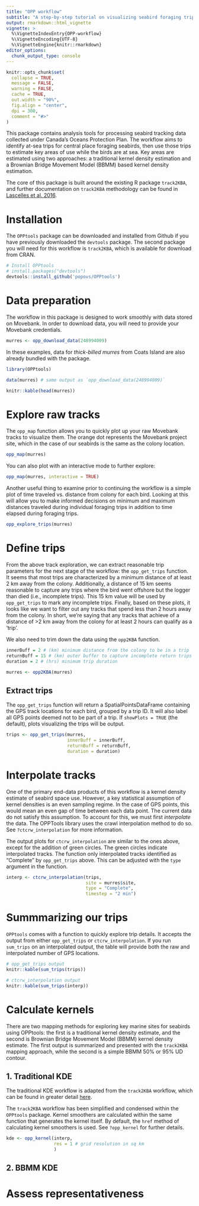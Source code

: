 ```yaml
---
title: "OPP workflow"
subtitle: "A step-by-step tutorial on visualizing seabird foraging trips and key at-sea areas."
output: rmarkdown::html_vignette
vignette: >
  %\VignetteIndexEntry{OPP-workflow}
  %\VignetteEncoding{UTF-8}
  %\VignetteEngine{knitr::rmarkdown}
editor_options: 
  chunk_output_type: console
---
```


```r
knitr::opts_chunk$set(
  collapse = TRUE,
  message = FALSE,
  warning = FALSE,
  cache = TRUE,
  out.width = "90%",
  fig.align = "center",
  dpi = 300,
  comment = "#>"
)
```

This package contains analysis tools for processing seabird tracking data collected under Canada's Oceans Protection Plan. The workflow aims to identify at-sea trips for central place foraging seabirds, then use those trips to estimate key areas of use while the birds are at sea. Key areas are estimated using two approaches: a traditional kernel density estimation and a Brownian Bridge Movement Model (BBMM) based kernel density estimation.

The core of this package is built around the existing R package `track2KBA`, and further documentation on `track2KBA` methodology can be found in [Lascelles et al. 2016](https://onlinelibrary.wiley.com/doi/full/10.1111/ddi.12411).

# Installation

The `OPPtools` package can be downloaded and installed from Github if you have previously downloaded the `devtools` package. The second package you will need for this workflow is `track2KBA`, which is available for download from CRAN.

```r
# Install OPPtools
# install.packages("devtools")
devtools::install_github('popovs/OPPtools')
```

# Data preparation

The workflow in this package is designed to work smoothly with data stored on Movebank. In order to download data, you will need to provide your Movebank credentials. 

```r
murres <- opp_download_data(248994009)
```

In these examples, data for *thick-billed murres* from Coats Island are also already bundled with the package.

```r
library(OPPtools)

data(murres) # same output as `opp_download_data(248994009)`

knitr::kable(head(murres))
```

# Explore raw tracks

The `opp_map` function allows you to quickly plot up your raw Movebank tracks to visualize them. The orange dot represents the Movebank project site, which in the case of our seabirds is the same as the colony location.

```r
opp_map(murres)
```

You can also plot with an interactive mode to further explore:

```r
opp_map(murres, interactive = TRUE)
```

Another useful thing to examine prior to continuing the workflow is a simple plot of time traveled vs. distance from colony for each bird. Looking at this will allow you to make informed decisions on minimum and maximum distances traveled during individual foraging trips in addition to time elapsed during foraging trips.

```r
opp_explore_trips(murres)
```

# Define trips

From the above track exploration, we can extract reasonable trip parameters for the next stage of the workflow: the `opp_get_trips` function. It seems that most trips are characterized by a minimum distance of at least 2 km away from the colony. Additionally, a distance of 15 km seems reasonable to capture any trips where the bird went offshore but the logger than died (i.e., incomplete trips). This 15 km value will be used by `opp_get_trips` to mark any incomplete trips. Finally, based on these plots, it looks like we want to filter out any tracks that spend less than 2 hours away from the colony. In short, we're saying that any tracks that achieve of a distance of >2 km away from the colony for at least 2 hours can qualify as a 'trip'.

We also need to trim down the data using the `opp2KBA` function.

```r
innerBuff = 2 # (km) minimum distance from the colony to be in a trip
returnBuff = 15 # (km) outer buffer to capture incomplete return trips
duration = 2 # (hrs) minimum trip duration

murres <- opp2KBA(murres)
```

## Extract trips

The `opp_get_trips` function will return a SpatialPointsDataFrame containing the GPS track locations for each bird, grouped by a trip ID. It will also label all GPS points deemed not to be part of a trip. If `showPlots = TRUE` (the default), plots visualizing the trips will be output.

```r
trips <- opp_get_trips(murres, 
                       innerBuff = innerBuff, 
                       returnBuff = returnBuff,
                       duration = duration)
```

# Interpolate tracks

One of the primary end-data products of this workflow is a kernel density estimate of seabird space use. However, a key statistical assumption of kernel densities is an even sampling regime. In the case of GPS points, this would mean an even gap of time between each data point. The current data do not satisfy this assumption. To account for this, we must first *interpolate* the data. The OPPTools library uses the crawl interpolation method to do so. See `?ctcrw_interpolation` for more information.

The output plots for `ctcrw_interpolation` are similar to the ones above, except for the addition of green circles. The green circles indicate interpolated tracks. The function only interpolated tracks identified as "Complete" by `opp_get_trips` above. This can be adjusted with the `type` argument in the function. 

```r
interp <- ctcrw_interpolation(trips,
                              site = murres$site,
                              type = "Complete",
                              timestep = "2 min")
```

# Summmarizing our trips

`OPPtools` comes with a function to quickly explore trip details. It accepts the output from either `opp_get_trips` or `ctcrw_interpolation`. If you run `sum_trips` on an interpolated output, the table will provide both the raw and interpolated number of GPS locations.

```r
# opp_get_trips output
knitr::kable(sum_trips(trips))

# ctcrw_interpolation output
knitr::kable(sum_trips(interp))
```

# Calculate kernels

There are two mapping methods for exploring key marine sites for seabirds using OPPtools: the first is a traditional kernel density estimate, and the second is Brownian Bridge Movement Model (BBMM) kernel density estimate. The first output is summarized and presented with the `track2KBA` mapping approach, while the second is a simple BBMM 50% or 95% UD contour.

## 1. Traditional KDE

The traditional KDE workflow is adapted from the `track2KBA` workflow, which can be found in greater detail [here](https://cran.r-project.org/web/packages/track2KBA/vignettes/track2kba_workflow.html). 

The `track2KBA` workflow has been simplified and condensed within the `OPPtools` package. Kernel smoothers are calculated within the same function that generates the kernel itself. By default, the `href` method of calculating kernel smoothers is used. See `?opp_kernel` for further details.

```r
kde <- opp_kernel(interp,
                  res = 1 # grid resolution in sq km
                  )
```

## 2. BBMM KDE

# Assess representativeness


#



